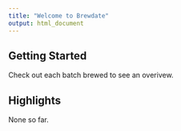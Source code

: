 ```yaml
---
title: "Welcome to Brewdate"
output: html_document
---
```


## Getting Started

Check out each batch brewed to see an overivew.

## Highlights

None so far.
